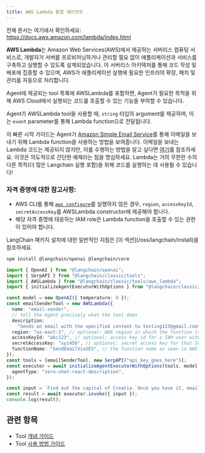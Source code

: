 ```yaml
---
title: AWS Lambda 통합 에이전트
---
```


전체 문서는 여기에서 확인하세요: https://docs.aws.amazon.com/lambda/index.html

**AWS Lambda**는 Amazon Web Services(AWS)에서 제공하는 서버리스 컴퓨팅 서비스로, 개발자가 서버를 프로비저닝하거나 관리할 필요 없이 애플리케이션과 서비스를 구축하고 실행할 수 있도록 설계되었습니다. 이 서버리스 아키텍처를 통해 코드 작성 및 배포에 집중할 수 있으며, AWS가 애플리케이션 실행에 필요한 인프라의 확장, 패치 및 관리를 자동으로 처리합니다.

Agent에 제공되는 tool 목록에 AWSLambda를 포함하면, Agent가 필요한 목적을 위해 AWS Cloud에서 실행되는 코드를 호출할 수 있는 기능을 부여할 수 있습니다.

Agent가 AWSLambda tool을 사용할 때, `string` 타입의 argument를 제공하며, 이는 `event` parameter를 통해 Lambda function으로 전달됩니다.

이 빠른 시작 가이드는 Agent가 [Amazon Simple Email Service](https://aws.amazon.com/ses/)를 통해 이메일을 보내기 위해 Lambda function을 사용하는 방법을 보여줍니다. 이메일을 보내는 Lambda 코드는 제공되지 않지만, 이를 수행하는 방법을 알고 싶다면 [여기](https://repost.aws/knowledge-center/lambda-send-email-ses)를 참조하세요. 이것은 의도적으로 간단한 예제라는 점을 명심하세요. Lambda는 거의 무한한 수의 다른 목적(더 많은 Langchain 실행 포함)을 위해 코드를 실행하는 데 사용될 수 있습니다!

### 자격 증명에 대한 참고사항:

- AWS CLI를 통해 [`aws configure`](https://docs.aws.amazon.com/cli/latest/userguide/cli-chap-configure.html)를 실행하지 않은 경우, `region`, `accessKeyId`, `secretAccessKey`를 AWSLambda constructor에 제공해야 합니다.
- 해당 자격 증명에 대응하는 IAM role은 Lambda function을 호출할 수 있는 권한이 있어야 합니다.

<Tip>
LangChain 패키지 설치에 대한 일반적인 지침은 [이 섹션](/oss/langchain/install)을 참조하세요.
</Tip>

```bash npm
npm install @langchain/openai @langchain/core
```
```typescript
import { OpenAI } from "@langchain/openai";
import { SerpAPI } from "@langchain/classic/tools";
import { AWSLambda } from "@langchain/classic/tools/aws_lambda";
import { initializeAgentExecutorWithOptions } from "@langchain/classic/agents";

const model = new OpenAI({ temperature: 0 });
const emailSenderTool = new AWSLambda({
  name: "email-sender",
  // tell the Agent precisely what the tool does
  description:
    "Sends an email with the specified content to testing123@gmail.com",
  region: "us-east-1", // optional: AWS region in which the function is deployed
  accessKeyId: "abc123", // optional: access key id for a IAM user with invoke permissions
  secretAccessKey: "xyz456", // optional: secret access key for that IAM user
  functionName: "SendEmailViaSES", // the function name as seen in AWS Console
});
const tools = [emailSenderTool, new SerpAPI("api_key_goes_here")];
const executor = await initializeAgentExecutorWithOptions(tools, model, {
  agentType: "zero-shot-react-description",
});

const input = `Find out the capital of Croatia. Once you have it, email the answer to testing123@gmail.com.`;
const result = await executor.invoke({ input });
console.log(result);
```

## 관련 항목

- Tool [개념 가이드](/oss/langchain/tools)
- Tool [사용 방법 가이드](/oss/langchain/tools)